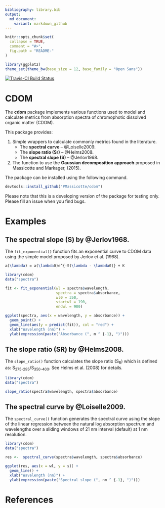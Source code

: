 ```yaml
---
bibliography: library.bib
output:
  md_document:
    variant: markdown_github
---
```


```r
knitr::opts_chunk$set(
  collapse = TRUE,
  comment = "#>",
  fig.path = "README-"
)
```

```r
library(ggplot2)
theme_set(theme_bw(base_size = 12, base_family = "Open Sans"))
```

[![Travis-CI Build Status](https://travis-ci.org/PMassicotte/cdom.svg?branch=master)](https://travis-ci.org/PMassicotte/cdom)

# CDOM

The **cdom** package implements various functions used to model and calculate metrics from absorption spectra of chromophotic dissolved organic matter (CDOM). 

This package provides:

1. Simple wrappers to calculate commonly metrics found in the literature.
    + The **spectral curve** -- @Loiselle2009.
    + The **slope ratio (Sr)** -- @Helms2008.
    + The **spectral slope (S)** -- @Jerlov1968.

2. The function to use the **Gaussian decomposition approach** proposed in Massicotte and Markager, (2015).

The package can be installed using the following command.

```r
devtools::install_github("PMassicotte/cdom")
```

Please note that this is a developing version of the package for testing only. Please fill an issue when you find bugs.

# Examples

## The spectral slope (S) by @Jerlov1968. 

The `fit_exponential()` function fits an exponential curve to CDOM data using the simple model proposed by Jerlov et al. (1968).

```tex
a(\lambda) = a(\lambda0)e^{-S(\lambda - \lambda0)} + K
```

```r
library(cdom)
data("spectra")

fit <- fit_exponential(wl = spectra$wavelength,
                       spectra = spectra$absorbance,
                       wl0 = 350,
                       startwl = 190,
                       endwl = 900)

ggplot(spectra, aes(x = wavelength, y = absorbance)) +
  geom_point() +
  geom_line(aes(y = predict(fit)), col = "red") +
  xlab("Wavelength (nm)") +
  ylab(expression(paste("Absorbance (", m ^ {-1}, ")")))

```

## The slope ratio (SR) by @Helms2008.

The `slope_ratio()` function calculates the slope ratio (S<sub>R</sub>) which is defined as: S<sub>275-295</sub>/S<sub>350-400</sub>. See Helms et al. (2008) for details.

```r
library(cdom)
data("spectra")

slope_ratio(spectra$wavelength, spectra$absorbance)
```

## The spectral curve by @Loiselle2009.

The `spectral_curve()` function generates the spectral curve using the slope of the linear regression between the natural log absorption spectrum and wavelengths over a sliding windows of 21 nm interval (default) at 1 nm resolution.

```r
library(cdom)
data("spectra")

res <-  spectral_curve(spectra$wavelength, spectra$absorbance)

ggplot(res, aes(x = wl, y = s)) +
  geom_line() +
  xlab("Wavelength (nm)") +
  ylab(expression(paste("Spectral slope (", nm ^ {-1}, ")")))

```

# References
